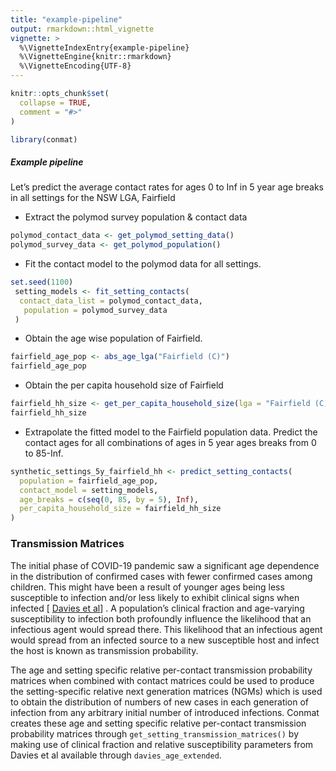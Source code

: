 ```yaml
---
title: "example-pipeline"
output: rmarkdown::html_vignette
vignette: >
  %\VignetteIndexEntry{example-pipeline}
  %\VignetteEngine{knitr::rmarkdown}
  %\VignetteEncoding{UTF-8}
---
```


```r
knitr::opts_chunk$set(
  collapse = TRUE,
  comment = "#>"
)
```

```r
library(conmat)
```


##### Example pipeline

Let's predict the average contact rates for ages 0 to Inf in 5 year age breaks in all settings for the NSW LGA, Fairfield

-   Extract the polymod survey population & contact data

```r
polymod_contact_data <- get_polymod_setting_data()
polymod_survey_data <- get_polymod_population()
```

-   Fit the contact model to the polymod data for all settings.

```r
set.seed(1100)
 setting_models <- fit_setting_contacts(
  contact_data_list = polymod_contact_data,
   population = polymod_survey_data
 )
```

-   Obtain the age wise population of Fairfield.

```r
fairfield_age_pop <- abs_age_lga("Fairfield (C)")
fairfield_age_pop

```

-   Obtain the per capita household size of Fairfield

```r

fairfield_hh_size <- get_per_capita_household_size(lga = "Fairfield (C)")
fairfield_hh_size
```

-   Extrapolate the fitted model to the Fairfield population data. Predict the contact ages for all combinations of ages in 5 year ages breaks from 0 to 85-Inf.

```r

synthetic_settings_5y_fairfield_hh <- predict_setting_contacts(
  population = fairfield_age_pop,
  contact_model = setting_models,
  age_breaks = c(seq(0, 85, by = 5), Inf),
  per_capita_household_size = fairfield_hh_size
)
```

### Transmission Matrices

The initial phase of COVID-19 pandemic saw a significant age dependence in the distribution of confirmed cases with fewer confirmed cases among children. This might have been a result of younger ages being less susceptible to infection and/or less likely to exhibit clinical signs when infected [ [Davies et al](https://www.nature.com/articles/s41591-020-0962-9)] . A population's clinical fraction and age-varying susceptibility to infection both profoundly influence the likelihood that an infectious agent would spread there. This likelihood that an infectious agent would spread from an infected source to a new susceptible host and infect the host is known as transmission probability.

The age and setting specific relative per-contact transmission probability matrices when combined with contact matrices could be used to produce the setting-specific relative next generation matrices (NGMs) which is used to obtain the distribution of numbers of new cases in each generation of infection from any arbitrary initial number of introduced infections. Conmat creates these age and setting specific relative per-contact transmission probability matrices through `get_setting_transmission_matrices()` by making use of clinical fraction and relative susceptibility parameters from Davies et al available through `davies_age_extended`. 
